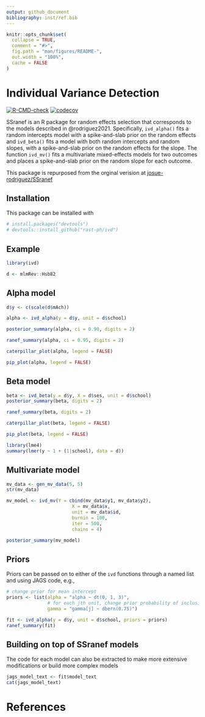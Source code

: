 ```yaml
---
output: github_document
bibliography: inst/ref.bib
---
```


<!-- README.md is generated from README.Rmd. Please edit that file -->
<!-- knit with rmarkdown::render("README.Rmd", output_format = "md_document") -->

```r
knitr::opts_chunk$set(
  collapse = TRUE,
  comment = "#>",
  fig.path = "man/figures/README-",
  out.width = "100%",
  cache = FALSE
)
```

# Individual Variance Detection

<!-- badges: start -->
[![R-CMD-check](https://github.com/ph-rast/ivd/actions/workflows/R-CMD-check.yaml/badge.svg)](https://github.com/ph-rast/ivd/actions/workflows/R-CMD-check.yaml)
[![codecov](https://codecov.io/github/ph-rast/ivd/graph/badge.svg?token=SD0PM5BVIL)](https://codecov.io/github/ph-rast/ivd)
<!-- badges: end -->

SSranef is an R package for random effects selection that corresponds to the models described in @rodriguez2021. Specifically, `ivd_alpha()` fits a random intercepts model with a spike-and-slab prior on the random effects and `ivd_beta()` fits a model with both random intercepts and random slopes, with a spike-and-slab prior on the random effects for the slope. The function `ivd_mv()` fits a multivariate mixed-effects models for two outcomes and places a spike-and-slab prior on the random slope for each outcome.

This package is repurposed from the orginal verision at [josue-rodriguez/SSranef](https://www.github.com/josue-rodriguez/SSranef)

## Installation


This package can be installed with 

``` r
# install.packages("devtools")
# devtools::install_github("rast-ph/ivd")
```

## Example


```r
library(ivd)

d <- mlmRev::Hsb82
```

## Alpha model
```r
d$y <- c(scale(d$mAch))

alpha <- ivd_alpha(y = d$y, unit = d$school)

posterior_summary(alpha, ci = 0.90, digits = 2)
```

```r
ranef_summary(alpha, ci = 0.95, digits = 2)
```

```r
caterpillar_plot(alpha, legend = FALSE)
```

```r
pip_plot(alpha, legend = FALSE)
```

## Beta model
```r
beta <- ivd_beta(y = d$y, X = d$ses, unit = d$school)
posterior_summary(beta, digits = 2)
```

```r
ranef_summary(beta, digits = 2)
```

```r
caterpillar_plot(beta, legend = FALSE)
```

```r
pip_plot(beta, legend = FALSE)
```

```r
library(lme4)
summary(lmer(y ~ 1 + (1|school), data = d))
```

## Multivariate model

```r
mv_data <- gen_mv_data(5, 5)
str(mv_data)

mv_model <- ivd_mv(Y = cbind(mv_data$y1, mv_data$y2),
                        X = mv_data$x,
                        unit = mv_data$id,
                        burnin = 100,
                        iter = 500,
                        chains = 4)

posterior_summary(mv_model)
```


## Priors

Priors can be passed on to either of the `ivd` functions through a named list and using JAGS code, e.g., 

```r
# change prior for mean intercept
priors <- list(alpha = "alpha ~ dt(0, 1, 3)",
               # for each jth unit, change prior probability of inclusion
               gamma = "gamma[j] ~ dbern(0.75)") 

fit <- ivd_alpha(y = d$y, unit = d$school, priors = priors)
ranef_summary(fit)
```

## Building on top of SSranef models

The code for each model can also be extracted to make more extensive modifications or build more complex models

```r
jags_model_text <- fit$model_text
cat(jags_model_text)
```

# References
